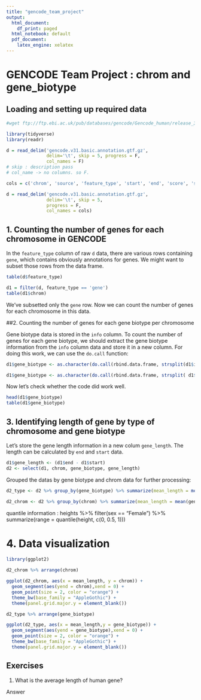 ```yaml
---
title: "gencode_team_project"
output:
  html_document:
    df_print: paged
  html_notebook: default
  pdf_document:
    latex_engine: xelatex
---
```


# GENCODE Team Project : chrom and gene_biotype

## Loading and setting up required data

```r
#wget ftp://ftp.ebi.ac.uk/pub/databases/gencode/Gencode_human/release_31/gencode.v31.basic.annotation.gtf.gz

library(tidyverse)
library(readr)

d = read_delim('gencode.v31.basic.annotation.gtf.gz', 
               delim='\t', skip = 5, progress = F, 
               col_names = F)
# skip : description pass
# col_name -> no columns. so F.

cols = c('chrom', 'source', 'feature_type', 'start', 'end', 'score', 'strand', 'phase', 'info')

d = read_delim('gencode.v31.basic.annotation.gtf.gz', 
               delim='\t', skip = 5, 
               progress = F,
               col_names = cols)
```


## 1. Counting the number of genes for each chromosome in GENCODE

In the ```feature_type``` column of raw ```d``` data, there are various rows containing ```gene```, which contains obviously annotations for genes. We might want to subset those rows from the data frame. 

```r
table(d$feature_type)
```


```r
d1 = filter(d, feature_type == 'gene')
table(d1$chrom)
```

We've subsetted only the ```gene``` row. Now we can count the number of genes for each chromosome in this data.

##2. Counting the number of genes for each gene biotype per chromosome

Gene biotype data is stored in the ```info``` column. To count the number of genes for each gene biotype, we should extract the gene biotype information from the ```info``` column data and store it in a new column. For doing this work, we can use the ```do.call``` function:

```r
d1$gene_biotype <- as.character(do.call(rbind.data.frame, strsplit(d1$info, 'gene_type\\s+"'))[[2]])

d1$gene_biotype <- as.character(do.call(rbind.data.frame, strsplit( d1$gene_biotype, '\\"'))[[1]])
```

Now let's check whether the code did work well.

```r
head(d1$gene_biotype)
table(d1$gene_biotype)
```

## 3. Identifying length of gene by type of chromosome and gene biotype
 
Let's store the gene length information in a new colum ```gene_length```. The length can be calculated by ```end``` and ```start``` data. 
 
```r
d1$gene_length <- (d1$end - d1$start)
d2 <- select(d1, chrom, gene_biotype, gene_length)
```

Grouped the datas by gene biotype and chrom data for further processing:

```r
d2_type <- d2 %>% group_by(gene_biotype) %>% summarize(mean_length = mean(gene_length), sd_length = sd(gene_length)) %>% arrange(mean_length)

d2_chrom <- d2 %>% group_by(chrom) %>% summarize(mean_length = mean(gene_length), sd_length = sd(gene_length)) %>% arrange(mean_length)
```

quantile information : heights %>% filter(sex == "Female") %>% summarize(range = quantile(height, c(0, 0.5, 1)))

# 4. Data visualization

```r
library(ggplot2)

d2_chrom %>% arrange(chrom)

ggplot(d2_chrom, aes(x = mean_length, y = chrom)) +
  geom_segment(aes(yend = chrom),xend = 0) +
  geom_point(size = 2, color = "orange") +
  theme_bw(base_family = "AppleGothic") +
  theme(panel.grid.major.y = element_blank())
```

```r
d2_type %>% arrange(gene_biotype)

ggplot(d2_type, aes(x = mean_length,y = gene_biotype)) +
  geom_segment(aes(yend = gene_biotype),xend = 0) +
  geom_point(size = 2, color = "orange") + 
  theme_bw(base_family = "AppleGothic") +
  theme(panel.grid.major.y = element_blank())
```

## Exercises

1. What is the average length of human gene?

Answer
```r

```






